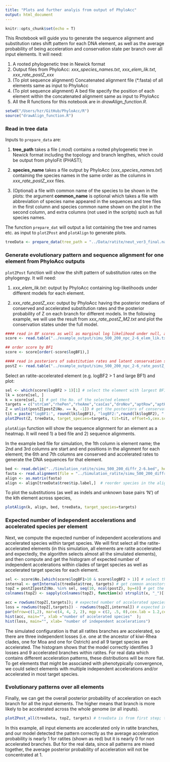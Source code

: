 ```yaml
---
title: "Plots and further analyis from output of PhyloAcc"
output: html_document
---
```


```r
knitr::opts_chunk$set(echo = T)
```


This Rnotebook will guide you to generate the sequence alignment and substitution rates shift pattern for each DNA element, as well as the average probability of being acceleration and conservation state per branch over all input elements. It will need:

1. A rooted phylogenetic tree in Newick format
2. Output files from PhyloAcc: *xxx_species_names.txt*, *xxx_elem_lik.txt*, *xxx_rate_postZ_xxx*
3. (To plot sequence alignment) Concatenated alignment file (*.fasta) of all elements same as input to PhyloAcc
4. (To plot sequence alignment) A bed file specify the position of each element within the concatenated alignment same as input to PhyloAcc
5. All the R functions for this notebook are in *drawAlign_function.R*.

```r
setwd("/Users/hzr/GitHub/PhyloAcc/R")
source("drawAlign_function.R")
```

### Read in tree data
Inputs to ```prepare_data``` are:

1. **tree_path** takes a file (*.mod*) contains a rooted phylogenetic tree in Newick format including the topology and branch lengthes, which could be output from phyloFit (PHAST); 

2. **species_name** takes a file output by PhyloAcc (*xxx_species_names.txt*) containing the species names in the same order as the columns in *xxx_rate_postZ_xxx* files. 

3. (Optional) a file with common name of the species to be shown in the plots: the argument **common_name** is optional which takes a file with abbreviation of species name appeared in the  sequences and tree files in the first column and species common name shown on the plot in the second column, and extra columns (not used in the scripts) such as full species names. 

The function ```prepare_dat``` will output a list containing the tree and names etc. as input to ```plotZPost``` and ```plotAlign``` to generate plots.

```r
treeData <- prepare_data(tree_path = "../Data/ratite/neut_ver3_final.named.mod", species_name = "../Data/ratite/species_names.txt", common_name = "../Data/ratite/birdname2.txt")
```

### Generate evolutionary pattern and sequence alignment for one element from PhyloAcc outputs 

```plotZPost``` function will show the shift pattern of substitution rates on the phylogengy. 
It will need:

1. *xxx_elem_lik.txt*: output by PhyloAcc containing log-likelihoods under different models for each element. 

2. *xxx_rate_postZ_xxx*: output by PhyloAcc having the posterior medians of conserved and accelerated substitution rates and the posterior probability of Z on each branch for different models. In the following example, we will use the result from *xxx_rate_postZ_M2.txt* and plot the conservation states under the full model.

```r
#### read in BF scores as well as marginal log likelihood under null, accelerated and full model #### 
score <- read.table("../example_output/simu_500_200_npc_2-6_elem_lik.txt", header=T)

## order score by BF1
score <- score[order(-score$logBF1),]

#### read in posteriors of substitution rates and latent conservation states ####
postZ <- read.table("../example_output/simu_500_200_npc_2-6_rate_postZ_M2.txt", header=T, check.names = F)  
```

Select an ratite-accelerated element (e.g. logBF2 > 1 and large BF1) and plot: 
```r
sel <- which(score$logBF2 > 1)[1] # select the element with largest BF1 and BF2 > 0
lk = score[sel, ]
k = score[sel, 1] # get the No. of the selected element
targets = c("strCam","rhePen","rheAme","casCas","droNov","aptRow","aptHaa","aptOwe","anoDid") # target species
Z = unlist(postZ[postZ$No. == k, -1]) # get the posteriors of conservation states
tit = paste("logBF1:", round(lk$logBF1), "logBF2:",round(lk$logBF2), "  ") # use BF scores and posterior substitution rates as title
plotZPost(Z, treeData, target_species=targets, tit=tit, offset=5,cex.score = 2) # offset= 6 indicates the posterior of Z start from 7th column
```

```plotAlign``` function will show the sequence alignment for an element as a heatmap. 
It will need 1) a bed file and 2) sequence alignments. 

In the example bed file for simulation, the 1th column is element name; the 2nd and 3rd columns are start and end positions in the alignment for each element; the 6th and 7th columns are conserved and accelerated rates to generate the DNA sequences for that element.
```r
bed <- read.delim("../Simulation_ratite/simu_500_200_diffr_2-6.bed", header=F)
fasta <- read.alignment(file = "../Simulation_ratite/simu_500_200_diffr_2-6.fasta", format = "fasta")  
align <- as.matrix(fasta)
align <- align[treeData$tree$tip.label,]  # reorder species in the alignment to be the same as tips of the tree. The name of the species in the alignment file has to the same as in the tree!
```

To plot the substitutions (as well as indels and unknown base pairs 'N') of the kth element across species, 
```r
plotAlign(k, align, bed, treeData, target_species=targets)
```

### Expected number of independent accelerations and accelerated species per element
Next, we compute the expected number of independent accelerations and accelerated species within target species. We will first select all the ratite-accelerated elements (in this simulation, all elements are ratite accelerated and expectedly, the algorithm selects almost all the simulated elements), and then compute and get the histogram of expected number of independent accelerations within clades of target species as well as accelerated target species for each element.
```r
sel <- score$No.[which(score$logBF1>10 & score$logBF2 > 1)] # select the ratites accelerated elements
internal <- getInternals(treeData$tree, targets) # get common ancestors of target species that might be accelerated
topZ = postZ[postZ$No. %in% sel, seq(10, ncol(postZ), by=4)] # get the posterior of Z==2 (being accelerated) for selected elements
colnames(topZ) <- sapply(colnames(topZ), function(x) strsplit(x, "_")[[1]][1])

acc = rowSums(topZ[,targets]); # expected number of accelerated species within target species
loss = rowSums(topZ[,targets]) - rowSums(topZ[,internal]) # expected independent accelerations occurred
par(mfrow=c(1,2), mar=c(4, 4, 2, 2), mgp = c(2, .5, 0),cex.lab = 1.2,cex.axis=1.2,lwd=2)
hist(acc, main="", xlab ="number of accelerated species"  ); 
hist(loss, main="", xlab= "number of independent accelerations")
```

The simulated configuration is that all ratites branches are accelerated, so there are three independent losses (i.e. one at the ancestor of kiwi-Rhea clades, one for Moa and one for Ostrich) and all 9 target species are accelerated. The histogram shows that the model correctly identifies 3 losses and 9 accelerated branches within ratites. For real data which contains different acceleration patterns, these distributions will be more flat. To get elements that might be associated with phenotypically convergence, we could select elements with multiple independent accelerations and/or accelerated in most target species.

### Evolutionary patterns over all elements
Finally, we can get the overall posterior probability of acceleration on each branch for all the input elements. The higher means that branch is more likely to be accelerated across the whole genome (or all inputs). 
```r
plotZPost_all(treeData, topZ, targets) # treeData is from first step; topZ are ratite-accelerated elements selected in the previous section; targets are target species (here, ratites)
```

In this example, all input elements are accelerated only in ratite branches, and our model detected the pattern correctly as the average acceleration probability is nearly 1 for ratites (shown as red) but it is nearly 0 for non accelerated branches. But for the real data, since all patterns are mixed together, the average posterior probability of acceleration will not be concentrated at 1.

